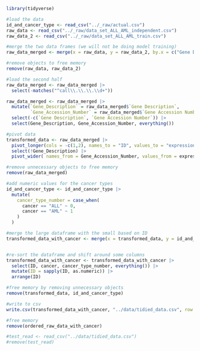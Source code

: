 ```r
library(tidyverse)
```


```r
#load the data
id_and_cancer_type <- read_csv("../_raw/actual.csv")
raw_data <- read_csv("../_raw/data_set_ALL_AML_independent.csv")
raw_data_2 <- read_csv("../_raw/data_set_ALL_AML_train.csv")

#merge the two data frames (we will not be doing model training)
raw_data_merged <- merge(x = raw_data, y = raw_data_2, by.x = c("Gene Description", "Gene Accession Number"),  by.y = c("Gene Description", "Gene Accession Number"))

#remove objects to free memory
remove(raw_data, raw_data_2)
```


```r
#load the second half
raw_data_merged <- raw_data_merged |>
  select(-matches("^call\\.\\.\\.\\d+"))

raw_data_merged <- raw_data_merged |>
  mutate(`Gene_Description` = raw_data_merged$`Gene Description`,
         `Gene_Accession_Number` = raw_data_merged$`Gene Accession Number`) |>
  select(-c(`Gene Description`, `Gene Accession Number`)) |>
  select(Gene_Description, Gene_Accession_Number, everything())

#pivot data 
transformed_data <- raw_data_merged |>
  pivot_longer(cols = -c(1,2), names_to = "ID", values_to = "expression") |> 
  select(!Gene_Description) |>
  pivot_wider( names_from = Gene_Accession_Number, values_from = expression)

#remove unnecessary objects to free memory
remove(raw_data_merged)

#add numeric values for the cancer types 
id_and_cancer_type <- id_and_cancer_type |>
  mutate(
    cancer_type_number = case_when(
      cancer == "ALL" ~ 0,
      cancer == "AML" ~ 1
    )
  ) 

#merge the large dataframe with the small based on ID
transformed_data_with_cancer <- merge(x = transformed_data, y = id_and_cancer_type, by.x = "ID", by.y = "patient")


#re-sort the dataframe and shift around some columns
transformed_data_with_cancer <- transformed_data_with_cancer |>
  select(ID, cancer, cancer_type_number, everything()) |>
  mutate(ID = sapply(ID, as.numeric)) |>
  arrange(ID)

#free memory by removing unnecessary objects
remove(transformed_data, id_and_cancer_type)

#write to csv
write.csv(transformed_data_with_cancer, "../data/tidied_data.csv", row.names = FALSE)

#free memory
remove(ordered_raw_data_with_cancer)

#test_read <- read_csv("../data/tidied_data.csv")
#remove(test_read)
```

